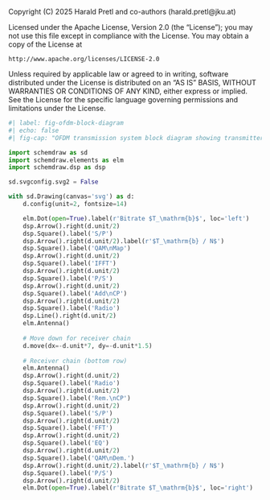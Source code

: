 ::: {.content-hidden}
Copyright (C) 2025 Harald Pretl and co-authors (harald.pretl@jku.at)

Licensed under the Apache License, Version 2.0 (the "License");
you may not use this file except in compliance with the License.
You may obtain a copy of the License at

    http://www.apache.org/licenses/LICENSE-2.0

Unless required by applicable law or agreed to in writing, software
distributed under the License is distributed on an "AS IS" BASIS,
WITHOUT WARRANTIES OR CONDITIONS OF ANY KIND, either express or implied.
See the License for the specific language governing permissions and
limitations under the License.
:::

```python
#| label: fig-ofdm-block-diagram
#| echo: false
#| fig-cap: "OFDM transmission system block diagram showing transmitter and receiver processing chains."

import schemdraw as sd
import schemdraw.elements as elm
import schemdraw.dsp as dsp

sd.svgconfig.svg2 = False

with sd.Drawing(canvas='svg') as d:
    d.config(unit=2, fontsize=14)

    elm.Dot(open=True).label(r'Bitrate $T_\mathrm{b}$', loc='left')
    dsp.Arrow().right(d.unit/2)
    dsp.Square().label('S/P')
    dsp.Arrow().right(d.unit/2).label(r'$T_\mathrm{b} / N$')
    dsp.Square().label('QAM\nMap')
    dsp.Arrow().right(d.unit/2)
    dsp.Square().label('IFFT')
    dsp.Arrow().right(d.unit/2)
    dsp.Square().label('P/S')
    dsp.Arrow().right(d.unit/2)
    dsp.Square().label('Add\nCP')
    dsp.Arrow().right(d.unit/2)
    dsp.Square().label('Radio')
    dsp.Line().right(d.unit/2)
    elm.Antenna()
    
    # Move down for receiver chain
    d.move(dx=-d.unit*7, dy=-d.unit*1.5)
    
    # Receiver chain (bottom row)
    elm.Antenna()
    dsp.Arrow().right(d.unit/2)
    dsp.Square().label('Radio')
    dsp.Arrow().right(d.unit/2)
    dsp.Square().label('Rem.\nCP')
    dsp.Arrow().right(d.unit/2)
    dsp.Square().label('S/P')
    dsp.Arrow().right(d.unit/2)
    dsp.Square().label('FFT')
    dsp.Arrow().right(d.unit/2)
    dsp.Square().label('EQ')
    dsp.Arrow().right(d.unit/2)
    dsp.Square().label('QAM\nDem.')
    dsp.Arrow().right(d.unit/2).label(r'$T_\mathrm{b} / N$')
    dsp.Square().label('P/S')
    dsp.Arrow().right(d.unit/2)
    elm.Dot(open=True).label(r'Bitrate $T_\mathrm{b}$', loc='right')
```
